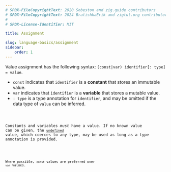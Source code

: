 ```yaml
---
# SPDX-FileCopyrightText: 2020 Sobeston and zig.guide contributors
# SPDX-FileCopyrightText: 2024 BratishkaErik and zigtut.org contributors
#
# SPDX-License-Identifier: MIT

title: Assignment

slug: language-basics/assignment
sidebar:
    order: 1
---
```



Value assignment has the following syntax:
`(const|var) identifier[: type] = value`.

- `const` indicates that `identifier` is a **constant** that stores an immutable
  value.
- `var` indicates that `identifier` is a **variable** that stores a mutable
  value.
- `: type` is a type annotation for `identifier`, and may be omitted if the data
  type of `value` can be inferred.

<Code code={Assignment} lang="zig"/>

Constants and variables _must_ have a value. If no known value can be given, the
[`undefined`](https://ziglang.org/documentation/master/#undefined) value, which
coerces to any type, may be used as long as a type annotation is provided.

<Code code={Undefined} lang="zig"/>

Where possible, `const` values are preferred over `var` values.
